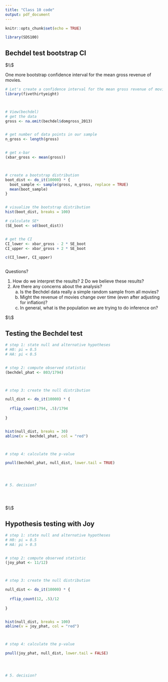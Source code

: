---
title: "Class 10 code"
output: pdf_document
---

```{r setup, include=FALSE}
knitr::opts_chunk$set(echo = TRUE)
```




```{r}

library(SDS100)


```







## Bechdel test bootstrap CI 



$\\$




One more bootstrap confidence interval for the mean gross revenue of movies.





```{r}


# Let's create a confidence interval for the mean gross revenue of movies
library(fivethirtyeight)



# View(bechdel)
# get the data
gross <- na.omit(bechdel$domgross_2013)


# get number of data points in our sample
n_gross <- length(gross)


# get x-bar
(xbar_gross <- mean(gross))



# create a bootstrap distribution
boot_dist <- do_it(10000) * {
  boot_sample <- sample(gross, n_gross, replace = TRUE)
  mean(boot_sample)
}


# visualize the bootstrap distribution
hist(boot_dist, breaks = 100)

# calculate SE*
(SE_boot <- sd(boot_dist))


# get the CI
CI_lower <- xbar_gross - 2 * SE_boot
CI_upper <- xbar_gross + 2 * SE_boot

c(CI_lower, CI_upper)



```



Questions?

  1. How do we interpret the results?
  2  Do we believe these results?
  3. Are there any concerns about the analysis?
     a. Is the Bechdel data really a simple random sample from all movies?
     b. Might the revenue of movies change over time (even after adjusting for inflation)?
     c. In general, what is the population we are trying to do inference on?
  




$\\$





##  Testing the Bechdel test


```{r}




# step 1: state null and alternative hypotheses
# H0: pi = 0.5
# HA: pi < 0.5


# step 2: compute observed statistic
(bechdel_phat <- 803/1794)



# step 3: create the null distribution

null_dist <- do_it(10000) * {
  
  rflip_count(1794, .5)/1794
  
}


hist(null_dist, breaks = 30)
abline(v = bechdel_phat, col = "red")



# step 4: calculate the p-value

pnull(bechdel_phat, null_dist, lower.tail = TRUE)




# 5. decision?





```




$\\$






##  Hypothesis testing with Joy  


```{r}




# step 1: state null and alternative hypotheses
# H0: pi = 0.5
# HA: pi > 0.5


# step 2: compute observed statistic
(joy_phat <- 11/12)



# step 3: create the null distribution

null_dist <- do_it(10000) * {
  
  rflip_count(12, .5)/12
  
}


hist(null_dist, breaks = 100)
abline(v = joy_phat, col = "red")



# step 4: calculate the p-value

pnull(joy_phat, null_dist, lower.tail = FALSE)




# 5. decision?





```







